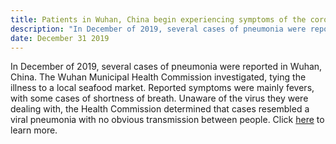 ```yaml
---
title: Patients in Wuhan, China begin experiencing symptoms of the coronavirus
description: "In December of 2019, several cases of pneumonia were reported in Wuhan, China..."
date: December 31 2019
---
```


In December of 2019, several cases of pneumonia were reported in Wuhan, China. The Wuhan Municipal Health Commission investigated, tying the illness to a local seafood market. Reported symptoms were mainly fevers, with some cases of shortness of breath. Unaware of the virus they were dealing with, the Health Commission determined that cases resembled a viral pneumonia with no obvious transmission between people. Click [here](http://outbreaknewstoday.com/china-pneumonia-cluster-reported-in-wuhan-hubei-province-agent-still-unknown-92590/) to learn more.
